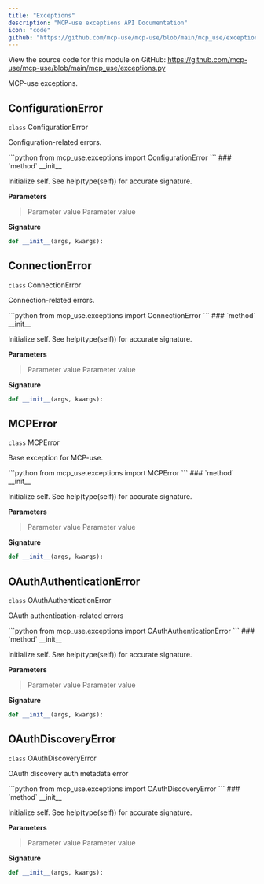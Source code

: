 ```yaml
---
title: "Exceptions"
description: "MCP-use exceptions API Documentation"
icon: "code"
github: "https://github.com/mcp-use/mcp-use/blob/main/mcp_use/exceptions.py"
---
```



<Callout type="info" title="Source Code">
View the source code for this module on GitHub: <a href='https://github.com/mcp-use/mcp-use/blob/main/mcp_use/exceptions.py' target='_blank' rel='noopener noreferrer'>https://github.com/mcp-use/mcp-use/blob/main/mcp_use/exceptions.py</a>
</Callout>

MCP-use exceptions.

## ConfigurationError

<div>
<RandomGradientBackground className="rounded-lg p-4 w-full h-full rounded-full">
<div className="text-black">
<div className="text-black font-bold text-xl mb-2 mt-8"><code className="!text-black">class</code> ConfigurationError</div>

Configuration-related errors.

</div>
</RandomGradientBackground>
```python
from mcp_use.exceptions import ConfigurationError
```

<Card type="info">
### `method` __init__

Initialize self.  See help(type(self)) for accurate signature.

**Parameters**
><ParamField body="args" required="True" >   Parameter value </ParamField>
><ParamField body="kwargs" required="True" >   Parameter value </ParamField>

**Signature**
```python wrap
def __init__(args, kwargs):
```

</Card>
</div>

## ConnectionError

<div>
<RandomGradientBackground className="rounded-lg p-4 w-full h-full rounded-full">
<div className="text-black">
<div className="text-black font-bold text-xl mb-2 mt-8"><code className="!text-black">class</code> ConnectionError</div>

Connection-related errors.

</div>
</RandomGradientBackground>
```python
from mcp_use.exceptions import ConnectionError
```

<Card type="info">
### `method` __init__

Initialize self.  See help(type(self)) for accurate signature.

**Parameters**
><ParamField body="args" required="True" >   Parameter value </ParamField>
><ParamField body="kwargs" required="True" >   Parameter value </ParamField>

**Signature**
```python wrap
def __init__(args, kwargs):
```

</Card>
</div>

## MCPError

<div>
<RandomGradientBackground className="rounded-lg p-4 w-full h-full rounded-full">
<div className="text-black">
<div className="text-black font-bold text-xl mb-2 mt-8"><code className="!text-black">class</code> MCPError</div>

Base exception for MCP-use.

</div>
</RandomGradientBackground>
```python
from mcp_use.exceptions import MCPError
```

<Card type="info">
### `method` __init__

Initialize self.  See help(type(self)) for accurate signature.

**Parameters**
><ParamField body="args" required="True" >   Parameter value </ParamField>
><ParamField body="kwargs" required="True" >   Parameter value </ParamField>

**Signature**
```python wrap
def __init__(args, kwargs):
```

</Card>
</div>

## OAuthAuthenticationError

<div>
<RandomGradientBackground className="rounded-lg p-4 w-full h-full rounded-full">
<div className="text-black">
<div className="text-black font-bold text-xl mb-2 mt-8"><code className="!text-black">class</code> OAuthAuthenticationError</div>

OAuth authentication-related errors

</div>
</RandomGradientBackground>
```python
from mcp_use.exceptions import OAuthAuthenticationError
```

<Card type="info">
### `method` __init__

Initialize self.  See help(type(self)) for accurate signature.

**Parameters**
><ParamField body="args" required="True" >   Parameter value </ParamField>
><ParamField body="kwargs" required="True" >   Parameter value </ParamField>

**Signature**
```python wrap
def __init__(args, kwargs):
```

</Card>
</div>

## OAuthDiscoveryError

<div>
<RandomGradientBackground className="rounded-lg p-4 w-full h-full rounded-full">
<div className="text-black">
<div className="text-black font-bold text-xl mb-2 mt-8"><code className="!text-black">class</code> OAuthDiscoveryError</div>

OAuth discovery auth metadata error

</div>
</RandomGradientBackground>
```python
from mcp_use.exceptions import OAuthDiscoveryError
```

<Card type="info">
### `method` __init__

Initialize self.  See help(type(self)) for accurate signature.

**Parameters**
><ParamField body="args" required="True" >   Parameter value </ParamField>
><ParamField body="kwargs" required="True" >   Parameter value </ParamField>

**Signature**
```python wrap
def __init__(args, kwargs):
```

</Card>
</div>

